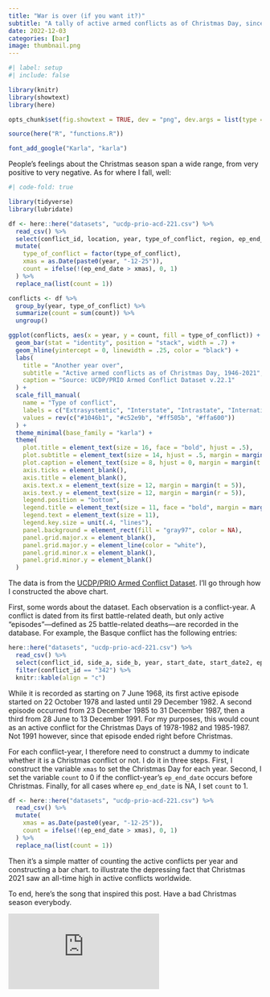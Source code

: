 ```yaml
---
title: "War is over (if you want it?)"
subtitle: "A tally of active armed conflicts as of Christmas Day, since 1946"
date: 2022-12-03
categories: [bar]
image: thumbnail.png
---
```


```r
#| label: setup
#| include: false

library(knitr)
library(showtext)
library(here)

opts_chunk$set(fig.showtext = TRUE, dev = "png", dev.args = list(type = "cairo-png"))

source(here("R", "functions.R"))

font_add_google("Karla", "karla")
```

People's feelings about the Christmas season span a wide range, from very positive to very negative. As for where I fall, well:

```r
#| code-fold: true

library(tidyverse)
library(lubridate)

df <- here::here("datasets", "ucdp-prio-acd-221.csv") %>%
  read_csv() %>%
  select(conflict_id, location, year, type_of_conflict, region, ep_end_date, region) %>%
  mutate(
    type_of_conflict = factor(type_of_conflict),
    xmas = as.Date(paste0(year, "-12-25")),
    count = ifelse(!(ep_end_date > xmas), 0, 1)
  ) %>%
  replace_na(list(count = 1))

conflicts <- df %>%
  group_by(year, type_of_conflict) %>%
  summarize(count = sum(count)) %>%
  ungroup()

ggplot(conflicts, aes(x = year, y = count, fill = type_of_conflict)) +
  geom_bar(stat = "identity", position = "stack", width = .7) +
  geom_hline(yintercept = 0, linewidth = .25, color = "black") +
  labs(
    title = "Another year over",
    subtitle = "Active armed conflicts as of Christmas Day, 1946-2021",
    caption = "Source: UCDP/PRIO Armed Conflict Dataset v.22.1"
  ) +
  scale_fill_manual(
    name = "Type of conflict",
    labels = c("Extrasystemtic", "Interstate", "Intrastate", "Internationalized intrastate"),
    values = rev(c("#1046b1", "#c52e9b", "#ff505b", "#ffa600"))
  ) +
  theme_minimal(base_family = "karla") +
  theme(
    plot.title = element_text(size = 16, face = "bold", hjust = .5),
    plot.subtitle = element_text(size = 14, hjust = .5, margin = margin(b = 15)),
    plot.caption = element_text(size = 8, hjust = 0, margin = margin(t = 10)),
    axis.ticks = element_blank(),
    axis.title = element_blank(),
    axis.text.x = element_text(size = 12, margin = margin(t = 5)),
    axis.text.y = element_text(size = 12, margin = margin(r = 5)),
    legend.position = "bottom",
    legend.title = element_text(size = 11, face = "bold", margin = margin(r = 10)),
    legend.text = element_text(size = 11),
    legend.key.size = unit(.4, "lines"),
    panel.background = element_rect(fill = "gray97", color = NA),
    panel.grid.major.x = element_blank(),
    panel.grid.major.y = element_line(color = "white"),
    panel.grid.minor.x = element_blank(),
    panel.grid.minor.y = element_blank()
  )
```

The data is from the [UCDP/PRIO Armed Conflict Dataset](https://ucdp.uu.se/downloads/index.html). I'll go through how I constructed the above chart.

First, some words about the dataset. Each observation is a conflict-year. A conflict is dated from its first battle-related death, but only active "episodes"---defined as 25 battle-related deaths---are recorded in the database. For example, the Basque conflict has the following entries:

```r
here::here("datasets", "ucdp-prio-acd-221.csv") %>%
  read_csv() %>%
  select(conflict_id, side_a, side_b, year, start_date, start_date2, ep_end_date) %>%
  filter(conflict_id == "342") %>%
  knitr::kable(align = "c")
```

While it is recorded as starting on 7 June 1968, its first active episode started on 22 October 1978 and lasted until 29 December 1982. A second episode occurred from 23 December 1985 to 31 December 1987, then a third from 28 June to 13 December 1991. For my purposes, this would count as an active conflict for the Christmas Days of 1978-1982 and 1985-1987. Not 1991 however, since that episode ended right before Christmas.

For each conflict-year, I therefore need to construct a dummy to indicate whether it is a Christmas conflict or not. I do it in three steps. First, I construct the variable `xmas` to set the Christmas Day for each year. Second, I set the variable `count` to 0 if the conflict-year's `ep_end_date` occurs before Christmas. Finally, for all cases where `ep_end_date` is NA, I set `count` to 1.

```r
df <- here::here("datasets", "ucdp-prio-acd-221.csv") %>%
  read_csv() %>%
  mutate(
    xmas = as.Date(paste0(year, "-12-25")),
    count = ifelse(!(ep_end_date > xmas), 0, 1)
  ) %>%
  replace_na(list(count = 1))
```

Then it's a simple matter of counting the active conflicts per year and constructing a bar chart. to illustrate the depressing fact that Christmas 2021 saw an all-time high in active conflicts worldwide.

To end, here's the song that inspired this post. Have a bad Christmas season everybody.

::: container
<iframe src="https://www.youtube.com/embed/Zr9EOFuuIk4" class="video" frameborder="0" allow="accelerometer; autoplay; clipboard-write; encrypted-media; gyroscope; picture-in-picture" allowfullscreen>

</iframe>
:::
